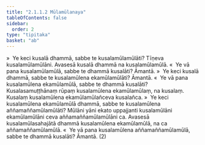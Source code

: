 ```yaml
---
title: "2.1.1.2 Mūlamūlanaya"
tableOfContents: false
sidebar:
  order: 2
type: "tipitaka"
basket: "ab"
---
```



<DynamicBreadcrumb />

<Division number="53">

<Paragraph number="110">
»  Ye keci kusalā dhammā, sabbe te kusalamūlamūlāti? Tīṇeva kusalamūlamūlāni. Avasesā kusalā dhammā na kusalamūlamūlā.
</Paragraph>

<Paragraph number="111">
«  Ye vā pana kusalamūlamūlā, sabbe te dhammā kusalāti? Āmantā.
</Paragraph>

</Division>
<Division number="54">

<Paragraph number="112">
»  Ye keci kusalā dhammā, sabbe te kusalamūlena ekamūlamūlāti? Āmantā.
</Paragraph>

<Paragraph number="113">
«  Ye vā pana kusalamūlena ekamūlamūlā, sabbe te dhammā kusalāti?
</Paragraph>

<Paragraph number="114">
Kusalasamuṭṭhānaṃ rūpaṃ kusalamūlena ekamūlamūlaṃ, na kusalaṃ. Kusalaṃ kusalamūlena ekamūlamūlañceva kusalañca.
</Paragraph>

</Division>
<Division number="55">

<Paragraph number="115">
»  Ye keci kusalamūlena ekamūlamūlā dhammā, sabbe te kusalamūlena aññamaññamūlamūlāti?
</Paragraph>

<Paragraph number="116">
Mūlāni yāni ekato uppajjanti kusalamūlāni ekamūlamūlāni ceva aññamaññamūlamūlāni ca. Avasesā kusalamūlasahajātā dhammā kusalamūlena ekamūlamūlā, na ca aññamaññamūlamūlā.
</Paragraph>

<Paragraph number="117">
«  Ye vā pana kusalamūlena aññamaññamūlamūlā, sabbe te dhammā kusalāti? Āmantā. (2)
</Paragraph>
</Division>